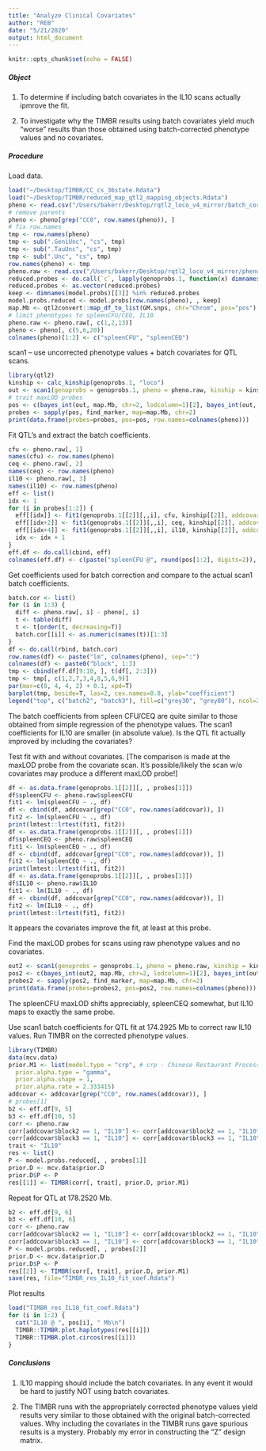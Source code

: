 ```yaml
---
title: "Analyze Clinical Covariates"
author: "REB"
date: "5/21/2020"
output: html_document
---
```


```r
knitr::opts_chunk$set(echo = FALSE)
```

##### Object

1. To determine if including batch covariates in the IL10 scans actually ipmrove the fit.

2. To investigate why the TIMBR results using batch covariates yield much "worse" results than those obtained using batch-corrected phenotype values and no covariates.

##### Procedure

Load data.

```r
load("~/Desktop/TIMBR/CC_cs_36state.Rdata")
load("~/Desktop/TIMBR/reduced_map_qtl2_mapping_objects.Rdata")
pheno <- read.csv("/Users/bakerr/Desktop/rqtl2_loco_v4_mirror/batch_corrected_phenos_summarized_05OCT2019_v4.csv", row.names=1)
# remove parents
pheno <- pheno[grep("CC0", row.names(pheno)), ]
# fix row.names
tmp <- row.names(pheno)
tmp <- sub(".GeniUnc", "cs", tmp)
tmp <- sub(".TauUnc", "cs", tmp)
tmp <- sub(".Unc", "cs", tmp)
row.names(pheno) <- tmp
pheno.raw <- read.csv("/Users/bakerr/Desktop/rqtl2_loco_v4_mirror/pheno_clinical_4qtl2_win2_05OCT2019_v4.csv", row.names=1)
reduced.probes <- do.call(`c`, lapply(genoprobs.1, function(x) dimnames(x)[[3]]))
reduced.probes <- as.vector(reduced.probes)
keep <- dimnames(model.probs)[[3]] %in% reduced.probes
model.probs.reduced <- model.probs[row.names(pheno), , keep]
map.Mb <- qtl2convert::map_df_to_list(GM.snps, chr="Chrom", pos="pos")
# limit phenotypes to spleenCFU/CEQ, IL10
pheno.raw <- pheno.raw[, c(1,2,13)]
pheno <- pheno[, c(5,6,20)]
colnames(pheno)[1:2] <- c("spleenCFU", "spleenCEQ")
```

scan1 -- use uncorrected phenotype values + batch covariates for QTL scans.

```r
library(qtl2)
kinship <- calc_kinship(genoprobs.1, "loco")
out <- scan1(genoprobs = genoprobs.1, pheno = pheno.raw, kinship = kinship, addcovar=addcovar, Xcovar = Xcovar, cores = 2)
# trait maxLOD probes
pos <- c(bayes_int(out, map.Mb, chr=2, lodcolumn=1)[2], bayes_int(out, map.Mb, chr=2, lodcolumn=2)[2], bayes_int(out, map.Mb, chr=2, lodcolumn=3)[2])
probes <- sapply(pos, find_marker, map=map.Mb, chr=2)
print(data.frame(probes=probes, pos=pos, row.names=colnames(pheno)))
```

Fit QTL's and extract the batch coefficients.

```r
cfu <- pheno.raw[, 1]
names(cfu) <- row.names(pheno)
ceq <- pheno.raw[, 2]
names(ceq) <- row.names(pheno)
il10 <- pheno.raw[, 3]
names(il10) <- row.names(pheno)
eff <- list()
idx <- 1
for (i in probes[1:2]) {
  eff[[idx]] <- fit1(genoprobs.1[[2]][,,i], cfu, kinship[[2]], addcovar=addcovar)$coef
  eff[[idx+2]] <- fit1(genoprobs.1[[2]][,,i], ceq, kinship[[2]], addcovar=addcovar)$coef
  eff[[idx+4]] <- fit1(genoprobs.1[[2]][,,i], il10, kinship[[2]], addcovar=addcovar)$coef
  idx <- idx + 1
}
eff.df <- do.call(cbind, eff)
colnames(eff.df) <- c(paste("spleenCFU @", round(pos[1:2], digits=2)), paste("spleenCEQ @", round(pos[1:2], digits=2)), paste("IL10 @", round(pos[1:2], digits=2)))
```

Get coefficients used for batch correction and compare to the actual scan1 batch coefficients.

```r
batch.cor <- list()
for (i in 1:3) {
  diff <- pheno.raw[, i] - pheno[, i]
  t <- table(diff)
  t <- t[order(t, decreasing=T)]
  batch.cor[[i]] <- as.numeric(names(t))[1:3]
}
df <- do.call(rbind, batch.cor)
row.names(df) <- paste("lm", colnames(pheno), sep=":")
colnames(df) <- paste0("block", 1:3)
tmp <- cbind(eff.df[9:10, ], t(df[, 2:3]))
tmp <- tmp[, c(1,2,7,3,4,8,5,6,9)]
par(mar=c(8, 4, 4, 2) + 0.1, xpd=T)
barplot(tmp, beside=T, las=2, cex.names=0.8, ylab="coefficient")
legend("top", c("batch2", "batch3"), fill=c("grey30", "grey80"), ncol=2, inset=-0.25, cex=0.9)
```

The batch coefficients from spleen CFU/CEQ are quite similar to those obtained from simple regression of the phenotype values. The scan1 coefficients for IL10 are smaller (in absolute value). Is the QTL fit actually improved by including the covariates?

Test fit with and without covariates. [The comparison is made at the maxLOD probe from the covariate scan. It's possible/likely the scan w/o covariates may produce a different maxLOD probe!]

```r
df <- as.data.frame(genoprobs.1[[2]][, , probes[1]])
df$spleenCFU <- pheno.raw$spleenCFU
fit1 <- lm(spleenCFU ~ ., df)
df <- cbind(df, addcovar[grep("CC0", row.names(addcovar)), ])
fit2 <- lm(spleenCFU ~ ., df)
print(lmtest::lrtest(fit1, fit2))
df <- as.data.frame(genoprobs.1[[2]][, , probes[1]])
df$spleenCEQ <- pheno.raw$spleenCEQ
fit1 <- lm(spleenCEQ ~ ., df)
df <- cbind(df, addcovar[grep("CC0", row.names(addcovar)), ])
fit2 <- lm(spleenCEQ ~ ., df)
print(lmtest::lrtest(fit1, fit2))
df <- as.data.frame(genoprobs.1[[2]][, , probes[1]])
df$IL10 <- pheno.raw$IL10
fit1 <- lm(IL10 ~ ., df)
df <- cbind(df, addcovar[grep("CC0", row.names(addcovar)), ])
fit2 <- lm(IL10 ~ ., df)
print(lmtest::lrtest(fit1, fit2))
```

It appears the covariates improve the fit, at least at this probe.

Find the maxLOD probes for scans using raw phenotype values and no covariates.

```r
out2 <- scan1(genoprobs = genoprobs.1, pheno = pheno.raw, kinship = kinship, Xcovar = Xcovar, cores = 2)
pos2 <- c(bayes_int(out2, map.Mb, chr=2, lodcolumn=1)[2], bayes_int(out2, map.Mb, chr=2, lodcolumn=2)[2], bayes_int(out2, map.Mb, chr=2, lodcolumn=3)[2])
probes2 <- sapply(pos2, find_marker, map=map.Mb, chr=2)
print(data.frame(probes=probes2, pos=pos2, row.names=colnames(pheno)))
```

The spleenCFU maxLOD shifts appreciably, spleenCEQ somewhat, but IL10 maps to exactly the same probe.

Use scan1 batch coefficients for QTL fit at 174.2925 Mb to correct raw IL10 values. Run TIMBR on the corrected phenotype values.

```r
library(TIMBR)
data(mcv.data)
prior.M1 <- list(model.type = "crp", # crp - Chinese Restaurant Process
  prior.alpha.type = "gamma",
  prior.alpha.shape = 1,
  prior.alpha.rate = 2.333415)
addcovar <- addcovar[grep("CC0", row.names(addcovar)), ]
# probes[1]
b2 <- eff.df[9, 5]
b3 <- eff.df[10, 5]
corr <- pheno.raw
corr[addcovar$block2 == 1, "IL10"] <- corr[addcovar$block2 == 1, "IL10"] - b2
corr[addcovar$block3 == 1, "IL10"] <- corr[addcovar$block3 == 1, "IL10"] - b3
trait <- "IL10"
res <- list()
P <- model.probs.reduced[, , probes[1]]
prior.D <- mcv.data$prior.D
prior.D$P <- P
res[[1]] <- TIMBR(corr[, trait], prior.D, prior.M1)
```

Repeat for QTL at 178.2520 Mb.

```r
b2 <- eff.df[9, 6]
b3 <- eff.df[10, 6]
corr <- pheno.raw
corr[addcovar$block2 == 1, "IL10"] <- corr[addcovar$block2 == 1, "IL10"] - b2
corr[addcovar$block3 == 1, "IL10"] <- corr[addcovar$block3 == 1, "IL10"] - b3
P <- model.probs.reduced[, , probes[2]]
prior.D <- mcv.data$prior.D
prior.D$P <- P
res[[2]] <- TIMBR(corr[, trait], prior.D, prior.M1)
save(res, file="TIMBR_res_IL10_fit_coef.Rdata")
```

Plot results

```r
load("TIMBR_res_IL10_fit_coef.Rdata")
for (i in 1:2) {
  cat("IL10 @ ", pos[i], " Mb\n")
  TIMBR::TIMBR.plot.haplotypes(res[[i]])
  TIMBR::TIMBR.plot.circos(res[[i]])
}
```

##### Conclusions

1. IL10 mapping should include the batch covariates. In any event it would be hard to justify NOT using batch covariates.

2. The TIMBR runs with the appropriately corrected phenotype values yield results very similar to those obtained with the original batch-corrected values. Why including the covariates in the TIMBR runs gave spurious results is a mystery. Probably my error in constructing the "Z" design matrix.

